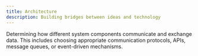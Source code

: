 ```yaml
---
title: Architecture
description: Building bridges between ideas and technology
---
```


Determining how different system components communicate and exchange data.
This includes choosing appropriate communication protocols, APIs, message queues, or event-driven mechanisms.
